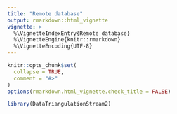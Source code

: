 ```yaml
---
title: "Remote database"
output: rmarkdown::html_vignette
vignette: >
  %\VignetteIndexEntry{Remote database}
  %\VignetteEngine{knitr::rmarkdown}
  %\VignetteEncoding{UTF-8}
---
```


```r
knitr::opts_chunk$set(
  collapse = TRUE,
  comment = "#>"
)
options(rmarkdown.html_vignette.check_title = FALSE)
```

```r
library(DataTriangulationStream2)
```
